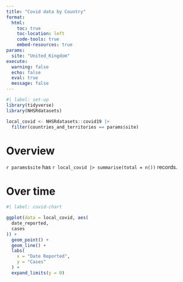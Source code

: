 ```yaml
---
title: "Covid data by Country"
format: 
  html:
    toc: true
    toc-location: left
    code-tools: true
    embed-resources: true
params:
  site: "United_Kingdom"
execute:
  warning: false
  echo: false
  eval: true
  message: false
---
```


```r
#| label: set-up
library(tidyverse)
library(NHSRdatasets)

local_covid <- NHSRdatasets::covid19 |>
  filter(countries_and_territories == params$site)
```

# Overview

`r params$site` has `r local_covid |> summarise(total = n())` records.

# Over time

```r
#| label: covid-chart

ggplot(data = local_covid, aes(
  date_reported,
  cases
)) +
  geom_point() +
  geom_line() +
  labs(
    x = "Date Reported",
    y = "Cases"
  ) +
  expand_limits(y = 0)
```
